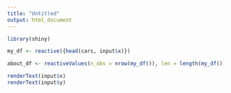```yaml
---
title: "Untitled"
output: html_document
---
```


```r
library(shiny)

my_df <- reactive({head(cars, input$x)})

about_df <- reactiveValues(n_obs = nrow(my_df()), len = length(my_df()))

renderText(input$x)
renderText(input$y)
```

